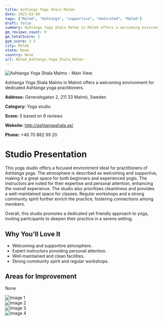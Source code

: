```yaml
---
title: Ashtanga Yoga Shala Malmo
date: 2025-03-08
tags: ["Malmö", "Ashtanga", "supportive", "dedicated", "Malmö"]  
draft: false
summary: Ashtanga Yoga Shala Malmo in Malmö offers a welcoming environment for dedicated Ashtanga yoga practitioners.
gm_reviews_count: 9
gm_totalScore: 5
gym_score: 3.3
city: Malmö
state: None
country: None
url: Malmö_Ashtanga_Yoga_Shala_Malmo
---
```


<div className="aspect-[16/9] relative my-8">
  <img 
    src="https://lh5.googleusercontent.com/p/AF1QipPPFBeW_roCBqoPaT0l6vWg-emltuyB8G9x4vv6=w1920-h1080-k-no"
    alt="Ashtanga Yoga Shala Malmo - Main View"
    className="object-cover absolute inset-0 w-full h-full rounded-lg"
  />
</div>

Ashtanga Yoga Shala Malmo in Malmö offers a welcoming environment for dedicated Ashtanga yoga practitioners.

**Address:** Generalsgatan 2, 211 33 Malmö, Sweden

**Category:** Yoga studio

**Score:** 5 based on 9 reviews

**Website:** http://ashtangashala.se/

**Phone:** +46 70 882 99 20

# Studio Presentation

This yoga studio offers a focused environment ideal for practitioners of Ashtanga yoga. The atmosphere is described as welcoming and supportive, making it a great space for both beginners and experienced yogis. The instructors are noted for their expertise and personal attention, enhancing the overall experience. The studio also prioritizes cleanliness and provides a well-maintained space for classes. Regular workshops and a strong community spirit further enrich the practice, fostering connections among members.

Overall, this studio promotes a dedicated yet friendly approach to yoga, inviting participants to deepen their practice in a serene setting.

## Why You'll Love It

- Welcoming and supportive atmosphere.
- Expert instructors providing personal attention.
- Well-maintained and clean facilities.
- Strong community spirit and regular workshops.

## Areas for Improvement

None

<div className="grid grid-cols-1 xl:grid-cols-2 gap-4 my-8">
<div className="aspect-[4/3] relative"><img src="https://lh5.googleusercontent.com/p/AF1QipMr9xpQyXP0VRzakP8yuowD2SXooOU3foNstjbJ=w1920-h1080-k-no" alt="Image 1" className="object-cover absolute inset-0 w-full h-full rounded-lg" /></div>
<div className="aspect-[4/3] relative"><img src="https://lh5.googleusercontent.com/p/AF1QipPZEAXa9hz4GONpOTq8OyoHT6eL6Jo0dCBNHaKS=w1920-h1080-k-no" alt="Image 2" className="object-cover absolute inset-0 w-full h-full rounded-lg" /></div>
<div className="aspect-[4/3] relative"><img src="https://lh5.googleusercontent.com/p/AF1QipOrlzsBlPo5lECQA3rI_RT08k20XqEHuWsf7qtO=w1920-h1080-k-no" alt="Image 3" className="object-cover absolute inset-0 w-full h-full rounded-lg" /></div>
<div className="aspect-[4/3] relative"><img src="https://lh5.googleusercontent.com/p/AF1QipNG8M8sZL3EnHqW-uNkRZyJjLuMmzmIqG0LACQl=w1920-h1080-k-no" alt="Image 4" className="object-cover absolute inset-0 w-full h-full rounded-lg" /></div>
</div>